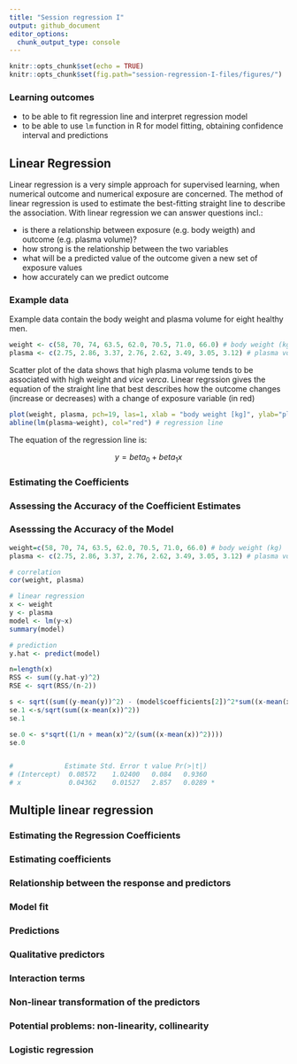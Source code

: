 ```yaml
---
title: "Session regression I"
output: github_document
editor_options: 
  chunk_output_type: console
---
```



```r
knitr::opts_chunk$set(echo = TRUE)
knitr::opts_chunk$set(fig.path="session-regression-I-files/figures/")
```


### Learning outcomes
- to be able to fit regression line and interpret regression model
- to be able to use `lm` function in R for model fitting, obtaining confidence interval and predictions

## Linear Regression 
Linear regression is a very simple approach for supervised learning, when numerical outcome and numerical exposure are concerned. The method of linear regression is used to estimate the best-fitting straight line to describe the association. With linear regression we can answer questions incl.:

- is there a relationship between exposure (e.g. body weigth) and outcome (e.g. plasma volume)?
- how strong is the relationship between the two variables
- what will be a predicted value of the outcome given a new set of exposure values
- how accurately can we predict outcome

### Example data

Example data contain the body weight and plasma volume for eight healthy men. 
```r

weight <- c(58, 70, 74, 63.5, 62.0, 70.5, 71.0, 66.0) # body weight (kg)
plasma <- c(2.75, 2.86, 3.37, 2.76, 2.62, 3.49, 3.05, 3.12) # plasma volume (liters)
```

Scatter plot of the data shows that high plasma volume tends to be associated with high weight and *vice verca*. Linear regrssion gives the equation of the straight line that best describes how the outcome changes (increase or decreases) with a change of exposure variable (in red)
```r

plot(weight, plasma, pch=19, las=1, xlab = "body weight [kg]", ylab="plasma volume [l]")
abline(lm(plasma~weight), col="red") # regression line

```

The equation of the regression line is: 

$$y=beta_0 + beta_1x$$



### Estimating the Coefficients
### Assessing the Accuracy of the Coefficient Estimates
### Asesssing the Accuracy of the Model


```r

weight=c(58, 70, 74, 63.5, 62.0, 70.5, 71.0, 66.0) # body weight (kg)
plasma <- c(2.75, 2.86, 3.37, 2.76, 2.62, 3.49, 3.05, 3.12) # plasma volume (liters)

# correlation 
cor(weight, plasma)

# linear regression
x <- weight
y <- plasma
model <- lm(y~x)
summary(model)

# prediction
y.hat <- predict(model)

n=length(x)
RSS <- sum((y.hat-y)^2)
RSE <- sqrt(RSS/(n-2))

s <- sqrt((sum((y-mean(y))^2) - (model$coefficients[2])^2*sum((x-mean(x))^2))/(n-2))
se.1 <-s/sqrt(sum((x-mean(x))^2))
se.1

se.0 <- s*sqrt((1/n + mean(x)^2/(sum((x-mean(x))^2))))
se.0


#             Estimate Std. Error t value Pr(>|t|)  
# (Intercept)  0.08572    1.02400   0.084   0.9360  
# x            0.04362    0.01527   2.857   0.0289 *
```



## Multiple linear regression
### Estimating the Regression Coefficients
### Estimating coefficients
### Relationship between the response and predictors 
### Model fit 
### Predictions 
### Qualitative predictors 
### Interaction terms
### Non-linear transformation of the predictors 
### Potential problems: non-linearity, collinearity 
### Logistic regression
